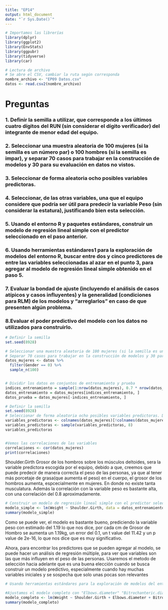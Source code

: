 ```yaml
---
title: "EP14"
output: html_document
date: "`r Sys.Date()`"
---
```


```r
# Importamos las librerías
library(dplyr)
library(ggplot2)
library(EnvStats)
library(ggpubr)
library(tidyverse)
library(car)
```


```r
# Lectura de archivo
# Se abre el CSV, cambiar la ruta según corresponda
nombre_archivo <- "EP09 Datos.csv"
datos <- read.csv2(nombre_archivo)

```
# Preguntas

### 1. Definir la semilla a utilizar, que corresponde a los últimos cuatro dígitos del RUN (sin considerar el dígito verificador) del integrante de menor edad del equipo.

### 2. Seleccionar una muestra aleatoria de 100 mujeres (si la semilla es un número par) o 100 hombres (si la semilla es impar), y separar 70 casos para trabajar en la construcción de modelos y 30 para su evaluación en datos no vistos.

### 3. Seleccionar de forma aleatoria ocho posibles variables predictoras.

### 4. Seleccionar, de las otras variables, una que el equipo considere que podría ser útil para predecir la variable Peso (sin considerar la estatura), justificando bien esta selección.

### 5. Usando el entorno R y paquetes estándares, construir un modelo de regresión lineal simple con el predictor seleccionado en el paso anterior.

### 6. Usando herramientas estándares1 para la exploración de modelos del entorno R, buscar entre dos y cinco predictores de entre las variables seleccionadas al azar en el punto 3, para agregar al modelo de regresión lineal simple obtenido en el paso 5.

### 7. Evaluar la bondad de ajuste (incluyendo el análisis de casos atípicos y casos influyentes) y la generalidad (condiciones para RLM) de los modelos y “arreglarlos” en caso de que presenten algún problema.

### 8.Evaluar el poder predictivo del modelo con los datos no utilizados para construirlo.

```r
# Definir la semilla
set.seed(8928)

# Seleccionar una muestra aleatoria de 100 mujeres (si la semilla es un número par) o 100 hombres (si la semilla es impar)
# Separar 70 casos para trabajar en la construcción de modelos y 30 para su evaluación en datos no vistos.
datos_mujeres <- datos %>%
  filter(Gender == 0) %>%
  sample_n(100)


# Dividir los datos en conjuntos de entrenamiento y prueba
indices_entrenamiento = sample(1:nrow(datos_mujeres), 0.7 * nrow(datos_mujeres))
datos_entrenamiento = datos_mujeres[indices_entrenamiento, ]
datos_prueba = datos_mujeres[-indices_entrenamiento, ]
```

```r
# Definir la semilla
set.seed(8928)
# Seleccionar de forma aleatoria ocho posibles variables predictoras. Descartando altura y la variable peso
variables_predictoras <- colnames(datos_mujeres)[!colnames(datos_mujeres) %in% c("Height", "Weight")]
variables_predictoras <- sample(variables_predictoras, 8)
variables_predictoras


#Vemos las correlaciones de las variables
correlaciones <- cor(datos_mujeres)
print(correlaciones)

```
Shoulder.Girth	Grosor de los hombros sobre los músculos deltoides, sera la variable predictora escogida por el equipo, debido a que, creemos que puede predecir de manera correcta el peso de las personas, ya que al tener más porcetaje de grasa(que aumenta el peso) en el cuerpo, el grosor de los hombros aumenta, espcecialmente en mujeres. En donde no existe tanta musculatura. Además la correlación con la variable peso es bastante alta, con una correlación del 0.8 aproximadamente.

```r
# Construir un modelo de regresión lineal simple con el predictor seleccionado en el paso anterior.
modelo_simple <- lm(Weight ~ Shoulder.Girth, data = datos_entrenamiento) #Modelo Nulo
summary(modelo_simple)
```
Como se puede ver, el modelo es bastante bueno, prediciendo la variable peso con estimado del 1.19 lo que nos dice, por cada cm de Grosor de Hombro se aumenta un 1.19kg, un error del 0.1, un t value del 11.42 y un p value de 2e-16, lo que nos dice que es muy significativo.


Ahora, para encontrar los predictores que se pueden agregar al modelo, se puede hacer un análisis de regresión múltiple, para ver que variables son las que más influyen en el peso de las personas. Usaremos el metodo de selección hacia adelante que es una buena elección cuando se busca construir un modelo predictivo, especialmente cuando hay muchas variables iniciales y se sospecha que solo unas pocas son relevantes 

```r
# Usando herramientas estándares para la exploración de modelos del entorno R, buscar entre dos y cinco predictores de entre las variables seleccionadas al azar en el punto 3, para agregar al modelo de regresión lineal simple obtenido en el paso 5.

#Ajustamos el modelo completo con "Elbows.diameter" "Bitrochanteric.diameter" "Chest.diameter" "Waist.Girth" "Bicep.Girth" "Chest.depth" "Calf.Maximum.Girth" "Navel.Girth"
modelo_completo <- lm(Weight ~ Shoulder.Girth + Elbows.diameter + Bitrochanteric.diameter + Chest.diameter + Waist.Girth + Bicep.Girth + Chest.depth + Calf.Maximum.Girth + Navel.Girth, data = datos_entrenamiento)
summary(modelo_completo)
```








